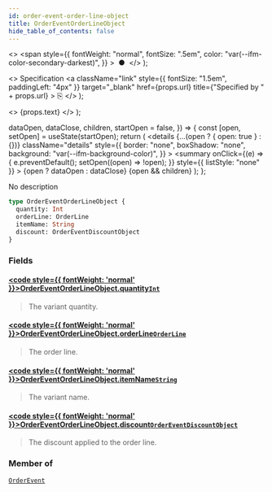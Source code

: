 ```yaml
---
id: order-event-order-line-object
title: OrderEventOrderLineObject
hide_table_of_contents: false
---
```


  <>
    <span
      style={{
        fontWeight: "normal",
        fontSize: ".5em",
        color: "var(--ifm-color-secondary-darkest)",
      }}
    >
      &nbsp;●&nbsp;
    </span>
  </>
);

  <>
    Specification
    <a
      className="link"
      style={{ fontSize: "1.5em", paddingLeft: "4px" }}
      target="\_blank"
      href={props.url}
      title={"Specified by " + props.url}
    >
      ⎘
    </a>
  </>
);

  <>
    <span className={props.class}>{props.text}</span>
  </>
);


  dataOpen,
  dataClose,
  children,
  startOpen = false,
}) => {
  const [open, setOpen] = useState(startOpen);
  return (
    <details
      {...(open ? { open: true } : {})}
      className="details"
      style={{
        border: "none",
        boxShadow: "none",
        background: "var(--ifm-background-color)",
      }}
    >
      <summary
        onClick={(e) => {
          e.preventDefault();
          setOpen((open) => !open);
        }}
        style={{ listStyle: "none" }}
      >
        {open ? dataOpen : dataClose}
      </summary>
      {open && children}
    </details>
  );
};

No description

```graphql
type OrderEventOrderLineObject {
  quantity: Int
  orderLine: OrderLine
  itemName: String
  discount: OrderEventDiscountObject
}
```

### Fields

#### [<code style={{ fontWeight: 'normal' }}>OrderEventOrderLineObject.<b>quantity</b></code>](#)<Bullet />[`Int`](../../../api-reference/miscellaneous/scalars/int) <Badge class="badge badge--secondary" text="scalar"/>

> The variant quantity.

#### [<code style={{ fontWeight: 'normal' }}>OrderEventOrderLineObject.<b>orderLine</b></code>](#)<Bullet />[`OrderLine`](../../../api-reference/orders/objects/order-line) <Badge class="badge badge--secondary" text="object"/>

> The order line.

#### [<code style={{ fontWeight: 'normal' }}>OrderEventOrderLineObject.<b>itemName</b></code>](#)<Bullet />[`String`](../../../api-reference/miscellaneous/scalars/string) <Badge class="badge badge--secondary" text="scalar"/>

> The variant name.

#### [<code style={{ fontWeight: 'normal' }}>OrderEventOrderLineObject.<b>discount</b></code>](#)<Bullet />[`OrderEventDiscountObject`](../../../api-reference/orders/objects/order-event-discount-object) <Badge class="badge badge--secondary" text="object"/>

> The discount applied to the order line.

### Member of

[`OrderEvent`](../../../api-reference/orders/objects/order-event) <Badge class="badge badge--secondary" text="object"/>
